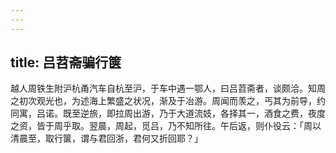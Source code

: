 ```yaml
---
---
---
```

title: 吕苕斋骗行箧
---



越人周铁生附沪杭甬汽车自杭至沪，于车中遇一鄂人，曰吕苕斋者，谈颇洽。知周之初次观光也，为述海上繁盛之状况，渐及于冶游。周闻而羡之，丐其为前导，约同寓，吕诺。既至逆旅，即拉周出游，乃于大道流妓，各择其一，酒食之费，夜度之资，皆于周乎取。翌晨，周起，觅吕，乃不知所往。午后返，则仆役云：「周以清晨至，取行箧，谓与君回浙，君何又折回耶？」